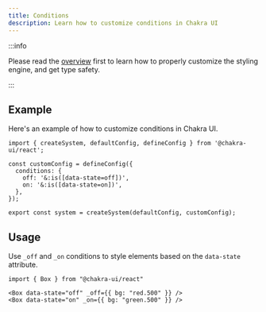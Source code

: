 ```yaml
---
title: Conditions
description: Learn how to customize conditions in Chakra UI
---
```


:::info

Please read the [overview](/docs/theming/customization/overview) first to learn
how to properly customize the styling engine, and get type safety.

:::

## Example

Here's an example of how to customize conditions in Chakra UI.

```tsx title="theme.ts"
import { createSystem, defaultConfig, defineConfig } from '@chakra-ui/react';

const customConfig = defineConfig({
  conditions: {
    off: '&:is([data-state=off])',
    on: '&:is([data-state=on])',
  },
});

export const system = createSystem(defaultConfig, customConfig);
```

## Usage

Use `_off` and `_on` conditions to style elements based on the `data-state`
attribute.

```tsx title="app.tsx"
import { Box } from "@chakra-ui/react"

<Box data-state="off" _off={{ bg: "red.500" }} />
<Box data-state="on" _on={{ bg: "green.500" }} />
```
